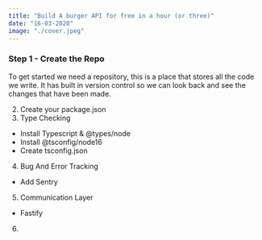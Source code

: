 ```yaml
---
title: "Build A burger API for free in a hour (or three)"
date: "16-03-2020"
image: "./cover.jpeg"
---
```


### Step 1 - Create the Repo

To get started we need a repository, this is a place that stores all the code we write. It has built in version control so we can look back and see the changes that have been made.

2. Create your package.json
3. Type Checking
  - Install Typescript & @types/node
  - Install @tsconfig/node16
  - Create tsconfig.json
4. Bug And Error Tracking
  - Add Sentry
5. Communication Layer
  - Fastify
6. 